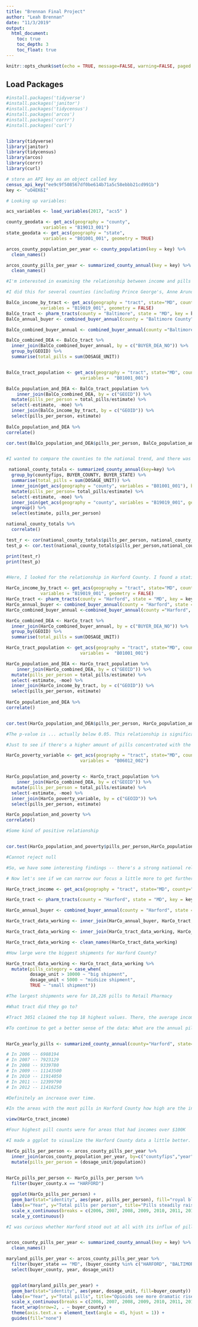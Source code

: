 ```yaml
---
title: "Brennan Final Project"
author: "Leah Brennan"
date: "11/3/2019"
output: 
  html_document:
    toc: true
    toc_depth: 3
    toc_float: true
---
```


```r
knitr::opts_chunk$set(echo = TRUE, message=FALSE, warning=FALSE, paged.print=TRUE)
```

## Load Packages

```r

#install.packages('tidyverse')
#install.packages('janitor')
#install.packages('tidycensus')
#install.packages('arcos')
#install.packages('corrr')
#install.packages('curl')


library(tidyverse)
library(janitor)
library(tidycensus)
library(arcos)
library(corrr)
library(curl)

# store an API key as an object called key
census_api_key("ee9c9f508567df0be614b71a5c58ebbb21cd991b")
key <- "uO4EK6I"

# Looking up variables:

acs_variables <- load_variables(2017, "acs5" )

county_geodata <- get_acs(geography = "county",
              variables = "B19013_001")
state_geodata <- get_acs(geography = "state",
              variables = "B01001_001", geometry = TRUE)

arcos_county_population_per_year <- county_population(key = key) %>%
  clean_names()

arcos_county_pills_per_year <- summarized_county_annual(key = key) %>%
  clean_names()

```





```r

#I'm interested in examining the relationship between income and pills per person rate by tract for Maryland counties. To do so, I examined relationships between these factors for several of counties in the state and compared them.

#I did this for several counties (including Prince George's, Anne Arundel, Carroll, etc.) and have included one of those code blocks, for Baltimore County, to compare with my Harford findings.They all had weak, negative relationships (except for Prince George's, which had a weak, positive relationship). There was no statistically sound relationship in this block, or in any of the counties but Harford. 

BalCo_income_by_tract <- get_acs(geography = "tract", state="MD", county="Baltimore County",
             variables = "B19019_001", geometry = FALSE)
BalCo_tract <- pharm_tracts(county = "Baltimore", state = "MD", key = key)
BalCo_annual_buyer <- combined_buyer_annual(county = "Baltimore County", state = "MD", key = key)

BalCo_combined_buyer_annual <- combined_buyer_annual(county ="Baltimore", state = "MD", key=key)

BalCo_combined_DEA <- BalCo_tract %>%
  inner_join(BalCo_combined_buyer_annual, by = c("BUYER_DEA_NO")) %>%
  group_by(GEOID) %>%
  summarise(total_pills = sum(DOSAGE_UNIT))


BalCo_tract_population <- get_acs(geography = "tract", state="MD", county="Baltimore County",
                            variables =  "B01001_001")

BalCo_population_and_DEA <- BalCo_tract_population %>%
    inner_join(BalCo_combined_DEA, by = c("GEOID")) %>%
  mutate(pills_per_person = total_pills/estimate) %>%
  select(-estimate, -moe) %>%
  inner_join(BalCo_income_by_tract, by = c("GEOID")) %>%
  select(pills_per_person, estimate) 
  
BalCo_population_and_DEA %>%
correlate()

cor.test(BalCo_population_and_DEA$pills_per_person, BalCo_population_and_DEA$estimate, method="pearson")



```


```r

#I wanted to compare the counties to the national trend, and there was one. It's a strong negative relationship — and it's strong enough to show there is a national trend between income and pill use. 

 national_county_totals <- summarized_county_annual(key=key) %>%
  group_by(countyfips, BUYER_COUNTY, BUYER_STATE) %>%
  summarise(total_pills = sum(DOSAGE_UNIT)) %>%
  inner_join(get_acs(geography = "county", variables = "B01001_001"), by =c("countyfips" = "GEOID")) %>%
  mutate(pills_per_person= total_pills/estimate) %>%
  select(-estimate, -moe) %>%
  inner_join(get_acs(geography = "county", variables = "B19019_001", geometry = FALSE), by =c("countyfips" = "GEOID")) %>%
  ungroup() %>%
  select(estimate, pills_per_person)

national_county_totals %>%
  correlate()

test_r <- cor(national_county_totals$pills_per_person, national_county_totals$estimate)
test_p <- cor.test(national_county_totals$pills_per_person,national_county_totals$estimate)

print(test_r)
print(test_p)



```



```r

#Here, I looked for the relationship in Harford County. I found a statistically sound negative relationship here, too. 

HarCo_income_by_tract <- get_acs(geography = "tract", state="MD", county="Harford",
             variables = "B19019_001", geometry = FALSE)
HarCo_tract <- pharm_tracts(county = "Harford", state = "MD", key = key)
HarCo_annual_buyer <- combined_buyer_annual(county = "Harford", state = "MD", key = key)
HarCo_combined_buyer_annual <-combined_buyer_annual(county ="Harford", state = "MD", key=key)

HarCo_combined_DEA <- HarCo_tract %>%
  inner_join(HarCo_combined_buyer_annual, by = c("BUYER_DEA_NO")) %>%
  group_by(GEOID) %>%
  summarise(total_pills = sum(DOSAGE_UNIT))

HarCo_tract_population <- get_acs(geography = "tract", state="MD", county="Harford",
                            variables =  "B01001_001")

HarCo_population_and_DEA <- HarCo_tract_population %>%
    inner_join(HarCo_combined_DEA, by = c("GEOID")) %>%
  mutate(pills_per_person = total_pills/estimate) %>%
  select(-estimate, -moe) %>%
  inner_join(HarCo_income_by_tract, by = c("GEOID")) %>%
  select(pills_per_person, estimate) 
  
HarCo_population_and_DEA %>%
correlate()


cor.test(HarCo_population_and_DEA$pills_per_person, HarCo_population_and_DEA$estimate, method="pearson")

#The p-value is ... actually below 0.05. This relationship is significant! The real question is: why?

```



```r
#Just to see if there's a higher amount of pills concentrated with the least finanllly-resourced, I checked for a relationship between pills and poverty level. There was a relationship, but not one that was strong enough to acknowledge.

HarCo_poverty_variable <- get_acs(geography = "tract", state="MD", county="Harford",
                            variables =  "B06012_002")


HarCo_population_and_poverty <- HarCo_tract_population %>%
    inner_join(HarCo_combined_DEA, by = c("GEOID")) %>%
  mutate(pills_per_person = total_pills/estimate) %>%
  select(-estimate, -moe) %>%
  inner_join(HarCo_poverty_variable, by = c("GEOID")) %>%
  select(pills_per_person, estimate) 

HarCo_population_and_poverty %>%
correlate()

#Some kind of positive relationship


cor.test(HarCo_population_and_poverty$pills_per_person,HarCo_population_and_poverty$estimate, method="pearson")

#Cannot reject null

```

```r

#So, we have some interesting findings -- there's a strong national relationship between income and pills per person that is reflected in Harford County, but not Baltimore County, city or nearby counties.

```


```r

# Now let's see if we can narrow our focus a little more to get further details about Harford County and where it might be good to look as we flesh out our story idea. To do so, let's make a quick dataframe:

HarCo_tract_income <- get_acs(geography = "tract", state="MD", county="Harford", variables = "B19019_001", geometry = FALSE)

HarCo_tract <- pharm_tracts(county = "Harford", state = "MD", key = key)

HarCo_annual_buyer <- combined_buyer_annual(county = "Harford", state = "MD", key = key)

HarCo_tract_data_working <- inner_join(HarCo_annual_buyer, HarCo_tract, by="BUYER_DEA_NO")

HarCo_tract_data_working <- inner_join(HarCo_tract_data_working, HarCo_tract_income, by =c("GEOID"))

HarCo_tract_data_working <- clean_names(HarCo_tract_data_working)

```

```r


#How large were the biggest shipments for Harford County?

HarCo_tract_data_working <- HarCo_tract_data_working %>%
  mutate(pills_category = case_when(
         dosage_unit > 10000 ~ "big shipment",
         dosage_unit < 5000 ~ "midsize shipment",
         TRUE ~ "small shipment"))

#The largest shipments were for 18,226 pills to Retail Pharmacy 

#What tract did they go to?

#Tract 3051 claimed the top 18 highest values. There, the average income is $91,447 

```


```r

#To continue to get a better sense of the data: What are the annual pill totals per year for Harford County?


HarCo_yearly_pills <- summarized_county_annual(county="Harford", state="MD", key = key)

# In 2006 -- 6988194
# In 2007 -- 7923129
# In 2008 -- 9339780
# In 2009 -- 11143500
# In 2010 -- 11914050
# In 2011 -- 12399790
# In 2012 -- 11416250

#Definitely an increase over time.

```


``` r

#In the areas with the most pills in Harford County how high are the incomes?

view(HarCo_tract_income)

#Four highest pill counts were for areas that had incomes over $100K

```

```r


#I made a ggplot to visualize the Harford County data a little better.

HarCo_pills_per_person <- arcos_county_pills_per_year %>%
  inner_join(arcos_county_population_per_year, by=c("countyfips","year")) %>%
  mutate(pills_per_person = (dosage_unit/population))
  

HarCo_pills_per_person <- HarCo_pills_per_person %>%
  filter(buyer_county.x == "HARFORD")

  ggplot(HarCo_pills_per_person) +
  geom_bar(stat="identity", aes(year, pills_per_person), fill="royal blue") +
  labs(x="Year", y="Total pills per person", title="Pills steadily raise, peak in 2011 for Harford County", subtitle = "Pills per person rate in Harford County has gone up each year but 2012", caption = "Source: DEA ARCOS database, via Washington Post") +
  scale_x_continuous(breaks = c(2006, 2007, 2008, 2009, 2010, 2011, 2012)) +
  scale_y_continuous()


```


```r
#I was curious whether Harford stood out at all with its influx of pills (whether it'd be among the counties with the highest or lowest shipment amounts). I found that Baltimore County had the highest occurrence, but with no similar relationship with income (given, we're also not looking at per person rate right now).


arcos_county_pills_per_year <- summarized_county_annual(key = key) %>%
  clean_names()

maryland_pills_per_year <- arcos_county_pills_per_year %>%
  filter(buyer_state == "MD", (buyer_county %in% c("HARFORD", "BALTIMORE CITY", "BALTIMORE", "CARROLL" , "ANNE ARUNDEL" , "PRINCE GEORGES", "HOWARD"))) %>%
  select(buyer_county, year, dosage_unit)


  ggplot(maryland_pills_per_year) +
  geom_bar(stat="identity", aes(year, dosage_unit, fill=buyer_county)) +
  labs(x="Year", y="Total pills", title="Opioids see more dramatic rise, highest levels in Baltimore County", subtitle = "Total pills per year shipped to several Maryland counties", caption = "Source: DEA ARCOS database, via Washington Post", fill="County") +
  scale_x_continuous(breaks = c(2006, 2007, 2008, 2009, 2010, 2011, 2012)) +
  facet_wrap(nrow=2, . ~ buyer_county) + 
  theme(axis.text.x = element_text(angle = 45, hjust = 1)) +
  guides(fill="none")
  


```
























